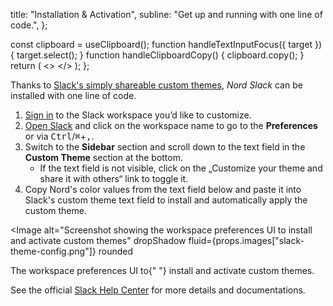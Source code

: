 <!--
Copyright (c) 2016-present Sven Greb <development@svengreb.de>
This source code is licensed under the MIT license found in the license file.
-->



  title: "Installation & Activation",
  subline: "Get up and running with one line of code.",
};

  const clipboard = useClipboard();
  function handleTextInputFocus({ target }) {
    target.select();
  }
  function handleClipboardCopy() {
    clipboard.copy();
  }
  return (
    <>
      <ColorValueInputBox onClick={handleClipboardCopy} aria-label="Copy to clipboard" title="Copy to clipboard">
        <ClipboardIcon outlined svgComponent={Clipboard} />
        <ColorValueInput
          readOnly
          type="text"
          value="#2E3440,#3B4252,#88C0D0,#2E3440,#3B4252,#D8DEE9,#A3BE8C,#81A1C1"
          ref={clipboard.target}
          onFocus={handleTextInputFocus}
        />
      </ColorValueInputBox>
    </>
  );
};

<ShrinkedWidth value={25}>

<SpaceBox mTop={4} mBottom={4}>
  <Plugin />
</SpaceBox>

</ShrinkedWidth>

<ShrinkedWidth value={80}>

<WIPNotice />

Thanks to [Slack's simply shareable custom themes][slk-help-themes], _Nord Slack_ can be installed with one line of code.

1. [Sign in][slk-help-sign_in] to the Slack workspace you’d like to customize.
2. [Open Slack](slack://open) and click on the workspace name to go to the **Preferences** or via <Kbd>Ctrl</Kbd>/<Kbd>⌘</Kbd>+<Kbd>,</Kbd>.
3. Switch to the **Sidebar** section and scroll down to the text field in the **Custom Theme** section at the bottom.
   - If the text field is not visible, click on the „Customize your theme and share it with others“ link to toggle it.
4. Copy Nord's color values from the text field below and paste it into Slack's custom theme text field to install and automatically apply the custom theme.

<SpaceBox mTop={4} mBottom={4}>
  <ColorValues />
</SpaceBox>

<Image
  alt="Screenshot showing the workspace preferences UI to install and activate custom themes"
  dropShadow
  fluid={props.images["slack-theme-config.png"]}
  rounded
>
  <span>
    The workspace preferences UI to{" "}
    <Link href="https://get.slack.help/hc/en-us/articles/205166337-Customize-your-Slack-theme">install and activate custom themes</Link>.
  </span>
</Image>

See the official [Slack Help Center][slk-help] for more details and documentations.

</ShrinkedWidth>

[slk-help-sign_in]: https://get.slack.help/hc/articles/212681477-Sign-in-to-Slack
[slk-help-themes]: https://get.slack.help/hc/articles/205166337-Customize-your-Slack-theme
[slk-help]: https://get.slack.help/hc
